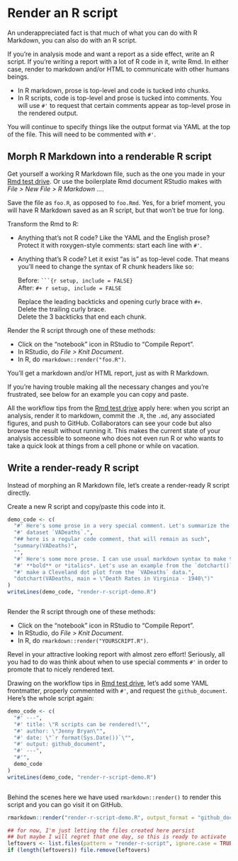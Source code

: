 # Render an R script {#r-test-drive}

An underappreciated fact is that much of what you can do with R Markdown, you can also do with an R script.

If you're in analysis mode and want a report as a side effect, write an R script. If you're writing a report with a lot of R code in it, write Rmd. In either case, render to markdown and/or HTML to communicate with other humans beings.

  * In R markdown, prose is top-level and code is tucked into chunks.
  * In R scripts, code is top-level and prose is tucked into comments. You will use `#'` to request that certain comments appear as top-level prose in the rendered output.

You will continue to specify things like the output format via YAML at the top of the file. This will need to be commented with `#'`.

## Morph R Markdown into a renderable R script

Get yourself a working R Markdown file, such as the one you made in your [Rmd test drive](#rmd-test-drive). Or use the boilerplate Rmd document RStudio makes with *File > New File > R Markdown ...*.

Save the file as `foo.R`, as opposed to `foo.Rmd`. Yes, for a brief moment, you will have R Markdown saved as an R script, but that won't be true for long.

Transform the Rmd to R:

  * Anything that's not R code? Like the YAML and the English prose? Protect it with roxygen-style comments: start each line with `#'`.
  * Anything that's R code? Let it exist "as is" as top-level code. That means you'll need to change the syntax of R chunk headers like so:
  
    Before: ` ```{r setup, include = FALSE}`  
    After: `#+ r setup, include = FALSE`

    Replace the leading backticks and opening curly brace with `#+`.  
    Delete the trailing curly brace.  
    Delete the 3 backticks that end each chunk.

Render the R script through one of these methods:

  * Click on the "notebook" icon in RStudio to "Compile Report".
  * In RStudio, do *File > Knit Document*.
  * In R, do `rmarkdown::render("foo.R")`.

You'll get a markdown and/or HTML report, just as with R Markdown.

If you're having trouble making all the necessary changes and you're frustrated, see below for an example you can copy and paste.

All the workflow tips from the [Rmd test drive](#rmd-test-drive) apply here: when you script an analysis, render it to markdown, commit the `.R`, the `.md`, any associated figures, and push to GitHub. Collaborators can see your code but also browse the result without running it. This makes the current state of your analysis accessible to someone who does not even run R or who wants to take a quick look at things from a cell phone or while on vacation.

## Write a render-ready R script

Instead of morphing an R Markdown file, let's create a render-ready R script directly.

Create a new R script and copy/paste this code into it.

```r
demo_code <- c(
  "#' Here's some prose in a very special comment. Let's summarize the built-in",
  "#' dataset `VADeaths`.",
  "## here is a regular code comment, that will remain as such",
  "summary(VADeaths)",
  "",
  "#' Here's some more prose. I can use usual markdown syntax to make things",
  "#' **bold** or *italics*. Let's use an example from the `dotchart()` help to",
  "#' make a Cleveland dot plot from the `VADeaths` data.",
  "dotchart(VADeaths, main = \"Death Rates in Virginia - 1940\")"
)
writeLines(demo_code, "render-r-script-demo.R")
```

```r
```

Render the R script through one of these methods:

  *  Click on the "notebook" icon in RStudio to "Compile Report".
  * In RStudio, do *File > Knit Document*.
  * In R, do `rmarkdown::render("YOURSCRIPT.R")`.

Revel in your attractive looking report with almost zero effort! Seriously, all you had to do was think about when to use special comments `#'` in order to promote that to nicely rendered text.

Drawing on the workflow tips in [Rmd test drive](#rmd-test-drive), let's add some YAML frontmatter, properly commented with `#'`, and request the `github_document`. Here's the whole script again:

```r
demo_code <- c(
  "#' ---",
  "#' title: \"R scripts can be rendered!\"",
  "#' author: \"Jenny Bryan\"",
  "#' date: \"`r format(Sys.Date())`\"",
  "#' output: github_document",
  "#' ---",
  "#'",
  demo_code
)
writeLines(demo_code, "render-r-script-demo.R")
```

```r
```

Behind the scenes here we have used `rmarkdown::render()` to render this script and you can go visit it on GitHub.

```r
rmarkdown::render("render-r-script-demo.R", output_format = "github_document")
```

```r
## for now, I'm just letting the files created here persist
## but maybe I will regret that one day, so this is ready to activate
leftovers <- list.files(pattern = "render-r-script", ignore.case = TRUE)
if (length(leftovers)) file.remove(leftovers)
```
